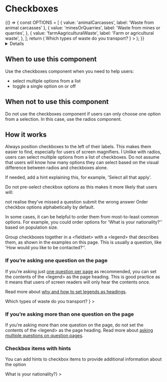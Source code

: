 <!-- Global imports -->


<!-- Local imports -->


<Meta id='D-Checkboxes' title='Checkboxes' component={Checkboxes} />

# Checkboxes

<Canvas withToolbar>
  <Story name='Checkboxes'>
    {() => {
      const OPTIONS = [
        { value: 'animalCarcasses', label: 'Waste from animal carcasses' },
        {
          value: 'minesOrQuarries',
          label: 'Waste from mines or quarries',
        },
        {
          value: 'farmAagriculturalWaste',
          label: 'Farm or agricultural waste',
        },
      ];
      return (
        <FormGroup
          id='checkboxes'
          label={
            <h1 className='govuk-heading-l'>
              Which types of waste do you transport?
            </h1>
          }
        >
          <Checkboxes
            id='checkboxes'
            fieldId='which-types-of-waste-checkboxes'
            options={OPTIONS}
            hint='Select all that apply'
          />
        </FormGroup>
      );
    }}
  </Story>
</Canvas>

<Details summary='Properties' className='no-indent'>
  <ArgsTable of={Checkboxes} />
</Details>

## When to use this component

Use the checkboxes component when you need to help users:

- select multiple options from a list
- toggle a single option on or off

## When not to use this component

Do not use the checkboxes component if users can only choose one option from a selection. In this case, use the radios component.

## How it works

Always position checkboxes to the left of their labels. This makes them easier to find, especially for users of screen magnifiers.
Í
Unlike with radios, users can select multiple options from a list of checkboxes. Do not assume that users will know how many options they can select based on the visual difference between radios and checkboxes alone.

If needed, add a hint explaining this, for example, 'Select all that apply'.

Do not pre-select checkbox options as this makes it more likely that users will:

not realise they've missed a question
submit the wrong answer
Order checkbox options alphabetically by default.

In some cases, it can be helpful to order them from most-to-least common options. For example, you could order options for 'What is your nationality?'' based on population size.

Group checkboxes together in a <fieldset\> with a <legend\> that describes them, as shown in the examples on this page. This is usually a question, like 'How would you like to be contacted?''.

### If you’re asking one question on the page

If you’re asking just [one question per page] as recommended, you can set the
contents of the <legend\> as the page heading. This is good practice as it
means that users of screen readers will only hear the contents once.

Read more about [why and how to set legends as headings].

<Canvas>
  <Story name='Standard'>
    <FormGroup
      id='standard'
      label={
        <h1 className='govuk-heading-l'>
          Which types of waste do you transport?
        </h1>
      }
    >
      <Checkboxes
        id='standard'
        fieldId='which-types-of-waste-standard'
        options={[
          { value: 'animalCarcasses', label: 'Waste from animal carcasses' },
          {
            value: 'minesOrQuarries',
            label: 'Waste from mines or quarries',
          },
          {
            value: 'farmAagriculturalWaste',
            label: 'Farm or agricultural waste',
          },
        ]}
        hint='Select all that apply'
      />
    </FormGroup>
  </Story>
</Canvas>

### If you’re asking more than one question on the page

If you’re asking more than one question on the page, do not set the contents of
the <legend\> as the page heading. Read more about [asking multiple questions
on question pages].

<Canvas>
  <Story name='No heading'>
    <FormGroup id='no-heading' label='Which types of waste do you transport?'>
      <Checkboxes
        id='no-heading'
        fieldId='which-types-of-waste-no-heading'
        options={[
          { value: 'animalCarcasses', label: 'Waste from animal carcasses' },
          {
            value: 'minesOrQuarries',
            label: 'Waste from mines or quarries',
          },
          {
            value: 'farmAagriculturalWaste',
            label: 'Farm or agricultural waste',
          },
        ]}
        hint='Select all that apply'
      />
    </FormGroup>
  </Story>
</Canvas>

### Checkbox items with hints

You can add hints to checkbox items to provide additional information about the option

<Canvas>
  <Story name='With Hints'>
    <FormGroup
      id='standard'
      label={<h1 className='govuk-heading-l'>What is your nationality?</h1>}
    >
      <Checkboxes
        id='standard'
        fieldId='what-nationality-hints'
        options={[
          {
            value: 'British',
            label: 'British',
            hint: 'including English, Scottish, Welsh and Northern Irish',
          },
          {
            value: 'Irish',
            label: 'Irish',
          },
          {
            value: 'CitizenOfAnotherCountry',
            label: 'Citizen of another country',
          },
        ]}
        hint='If you have dual nationality, select all options that are relevant to you.'
      />
    </FormGroup>
  </Story>
</Canvas>

[one question per page]: https://design-system.service.gov.uk/patterns/question-pages/#start-by-asking-one-question-per-page
[why and how to set legends as headings]: https://design-system.service.gov.uk/get-started/labels-legends-headings
[asking multiple questions on question pages]: https://design-system.service.gov.uk/patterns/question-pages/#asking-multiple-questions-on-a-page
